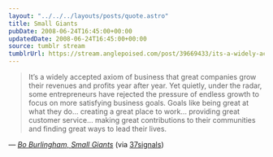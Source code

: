 ```yaml
---
layout: "../../../layouts/posts/quote.astro"
title: Small Giants
pubDate: 2008-06-24T16:45:00+00:00
updatedDate: 2008-06-24T16:45:00+00:00
source: tumblr stream
tumblrUrl: https://stream.anglepoised.com/post/39669433/its-a-widely-accepted-axiom-of-business-that
---
```


> It’s a widely accepted axiom of business that great companies grow their revenues and profits year after year. Yet quietly, under the radar, some entrepreneurs have rejected the pressure of endless growth to focus on more satisfying business goals. Goals like being great at what they do&hellip; creating a great place to work&hellip; providing great customer service&hellip; making great contributions to their communities and finding great ways to lead their lives.

— <cite>[Bo Burlingham, _Small Giants_](http://www.smallgiantsbook.com/about.html)</cite> (via [37signals](http://www.37signals.com/svn/posts/1105-choosing-the-right-things-to-say-no-to))
